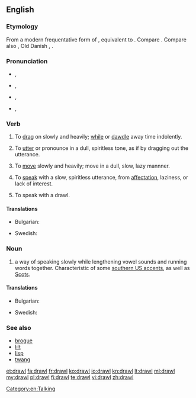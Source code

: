 ==English==

===Etymology===
From a modern frequentative form of {{term|draw|lang=en}}, equivalent to {{suffix|draw|le}}. Compare {{l|en|draggle}}. Compare also {{etyl|nl|-}} {{term|dralen||to drag out, delay, linger, tarry, dawdle|lang=nl}}, Old Danish {{term|dravle||to linger, loiter|lang=da}}, {{etyl|is|-}} {{term|dralla||to loiter, linger|lang=is}}.

===Pronunciation===
* {{a|UK}} {{IPA|/dɹɔːl/}}, {{X-SAMPA|/drO:l/}}
: {{rhymes|ɔːl}}
* {{a|US}} {{IPA|/dɹɔl/}}, {{X-SAMPA|/drOl/}}
* {{a|cot-caught}} {{IPA|/dɹɑl/}}, {{X-SAMPA|/drAl/}}
* {{rfv-pronunciation|lang=en}} {{a|US|paragon}} {{IPA|/dʒɹɑːw/}}, {{X-SAMPA|/dZr\A:w/}}

===Verb===
{{en-verb|drawls|drawling|drawled|drawled}}

# {{transitive}} To [[drag]] on slowly and heavily; [[while]] or [[dawdle]] away time indolently.
# {{transitive}} To [[utter]] or pronounce in a dull, spiritless tone, as if by dragging out the utterance.
# {{intransitive}} To [[move]] slowly and heavily; move in a dull, slow, lazy mannner.
# {{intransitive}} To [[speak]] with a slow, spiritless utterance, from [[affectation]], laziness, or lack of interest.
# {{intransitive}} To speak with a drawl.

====Translations====
{{trans-top|to speak with a drawl}}
* Bulgarian: {{t-|bg|говоря провлечено|sc=Cyrl}}
{{trans-mid}}
* Swedish: {{t+|sv|sluddra}}
{{trans-bottom}}

===Noun===
{{en-noun}}

# a way of speaking slowly while lengthening vowel sounds and running words together. Characteristic of some [[Wikipedia:Southern American English|southern US accents]], as well as [[Wikipedia:Scots|Scots]].

====Translations====
{{trans-top|way of speaking slowly}}
* Bulgarian: {{t-|bg|провлечен говор|sc=Cyrl}}
{{trans-mid}}
* Swedish: {{t-|sv|sludder}}
{{trans-bottom}}

===See also===
* [[brogue]]
* [[lilt]]
* [[lisp]]
* [[twang]]

[[Category:en:Talking]]

[[et:drawl]]
[[fa:drawl]]
[[fr:drawl]]
[[ko:drawl]]
[[io:drawl]]
[[kn:drawl]]
[[lt:drawl]]
[[ml:drawl]]
[[my:drawl]]
[[pl:drawl]]
[[fi:drawl]]
[[te:drawl]]
[[vi:drawl]]
[[zh:drawl]]